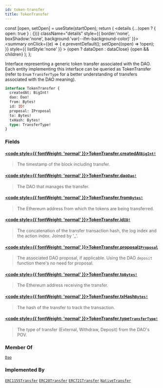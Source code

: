 ```yaml
---
id: token-transfer
title: TokenTransfer
---
```









  const [open, setOpen] = useState(startOpen);
  return (
    <details {...(open ? { open: true } : {})} className="details" style={{ border:'none', boxShadow:'none', background:'var(--ifm-background-color)' }}>
      <summary
        onClick={(e) => {
          e.preventDefault();
          setOpen((open) => !open);
        }}
        style={{ listStyle:'none' }}
      >
      {open ? dataOpen : dataClose}
      </summary>
      {open && children}
    </details>
  );
};








Interface representing a generic token transfer associated with the DAO. Each entity implementing this interface can be queried as TokenTransfer (refer to `Enum` `TransferType` for a better understanding of transfers associated with the DAO meaning).


```graphql
interface TokenTransfer {
  createdAt: BigInt!
  dao: Dao!
  from: Bytes!
  id: ID!
  proposal: IProposal
  to: Bytes!
  txHash: Bytes!
  type: TransferType!
}
```




### Fields

#### [<code style={{ fontWeight: 'normal' }}>TokenTransfer.<b>createdAt</b></code>](#)<Bullet />[`BigInt!`](/docs/next/subgraph/reference-guide/scalars/big-int) <Badge class="badge badge--secondary" text="non-null"/> <Badge class="badge badge--secondary" text="scalar"/> 
> 
> 
>  The timestamp of the block including transfer. 
> 

#### [<code style={{ fontWeight: 'normal' }}>TokenTransfer.<b>dao</b></code>](#)<Bullet />[`Dao!`](/docs/next/subgraph/reference-guide/objects/dao) <Badge class="badge badge--secondary" text="non-null"/> <Badge class="badge badge--secondary" text="object"/> 
> 
> 
>  The DAO that manages the transfer. 
> 

#### [<code style={{ fontWeight: 'normal' }}>TokenTransfer.<b>from</b></code>](#)<Bullet />[`Bytes!`](/docs/next/subgraph/reference-guide/scalars/bytes) <Badge class="badge badge--secondary" text="non-null"/> <Badge class="badge badge--secondary" text="scalar"/> 
> 
> 
>  The Ethereum address from which the tokens are being transferred. 
> 

#### [<code style={{ fontWeight: 'normal' }}>TokenTransfer.<b>id</b></code>](#)<Bullet />[`ID!`](/docs/next/subgraph/reference-guide/scalars/id) <Badge class="badge badge--secondary" text="non-null"/> <Badge class="badge badge--secondary" text="scalar"/> 
> 
> 
>  The concatenation of the transfer transaction hash, the log index and the action index. Joined by '_'. 
> 

#### [<code style={{ fontWeight: 'normal' }}>TokenTransfer.<b>proposal</b></code>](#)<Bullet />[`IProposal`](/docs/next/subgraph/reference-guide/interfaces/iproposal) <Badge class="badge badge--secondary" text="interface"/> 
> 
> 
>  The associated DAO proposal, if applicable. Using the DAO `deposit` function there's no need for proposal. 
> 

#### [<code style={{ fontWeight: 'normal' }}>TokenTransfer.<b>to</b></code>](#)<Bullet />[`Bytes!`](/docs/next/subgraph/reference-guide/scalars/bytes) <Badge class="badge badge--secondary" text="non-null"/> <Badge class="badge badge--secondary" text="scalar"/> 
> 
> 
>  The Ethereum address receiving the transfer. 
> 

#### [<code style={{ fontWeight: 'normal' }}>TokenTransfer.<b>txHash</b></code>](#)<Bullet />[`Bytes!`](/docs/next/subgraph/reference-guide/scalars/bytes) <Badge class="badge badge--secondary" text="non-null"/> <Badge class="badge badge--secondary" text="scalar"/> 
> 
> 
>  The hash of the transfer to track the transaction. 
> 

#### [<code style={{ fontWeight: 'normal' }}>TokenTransfer.<b>type</b></code>](#)<Bullet />[`TransferType!`](/docs/next/subgraph/reference-guide/enums/transfer-type) <Badge class="badge badge--secondary" text="non-null"/> <Badge class="badge badge--secondary" text="enum"/> 
> 
> 
>  The type of transfer (External, Withdraw, Deposit) from the DAO's POV. 
> 





### Member Of

[`Dao`](/docs/next/subgraph/reference-guide/objects/dao)  <Badge class="badge badge--secondary" text="object"/>

### Implemented By

[`ERC1155Transfer`](/docs/next/subgraph/reference-guide/objects/erc1155-transfer)  <Badge class="badge badge--secondary" text="object"/><Bullet />[`ERC20Transfer`](/docs/next/subgraph/reference-guide/objects/erc20-transfer)  <Badge class="badge badge--secondary" text="object"/><Bullet />[`ERC721Transfer`](/docs/next/subgraph/reference-guide/objects/erc721-transfer)  <Badge class="badge badge--secondary" text="object"/><Bullet />[`NativeTransfer`](/docs/next/subgraph/reference-guide/objects/native-transfer)  <Badge class="badge badge--secondary" text="object"/>


